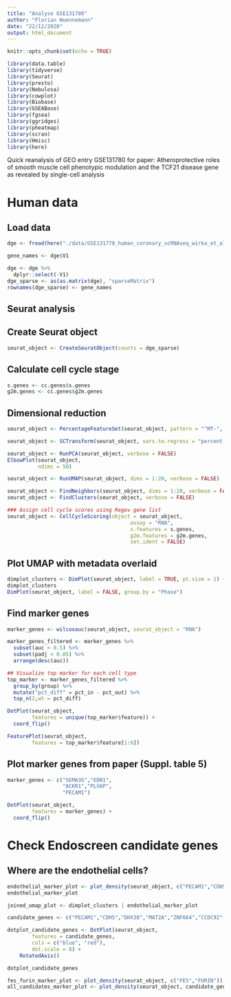 ```yaml
---
title: "Analyse GSE131780"
author: "Florian Wuennemann"
date: "22/12/2020"
output: html_document
---
```


```r
knitr::opts_chunk$set(echo = TRUE)

library(data.table)
library(tidyverse)
library(Seurat)
library(presto)
library(Nebulosa)
library(cowplot)
library(Biobase)
library(GSEABase)
library(fgsea)
library(ggridges)
library(pheatmap)
library(scran)
library(Hmisc)
library(here)
```

Quick reanalysis of GEO entry GSE131780 for paper:
Atheroprotective roles of smooth muscle cell phenotypic modulation and the TCF21 disease gene as revealed by single-cell analysis

# Human data

## Load data

```r
dge <- fread(here("./data/GSE131778_human_coronary_scRNAseq_wirka_et_al_GEO.txt.gz"))
```


```r
gene_names <- dge$V1

dge <- dge %>%
  dplyr::select(-V1)
dge_sparse <- as(as.matrix(dge), "sparseMatrix")
rownames(dge_sparse) <- gene_names
```

## Seurat analysis

## Create Seurat object

```r
seurat_object <- CreateSeuratObject(counts = dge_sparse)
```


## Calculate cell cycle stage

```r
s.genes <- cc.genes$s.genes
g2m.genes <- cc.genes$g2m.genes
```


## Dimensional reduction

```r
seurat_object <- PercentageFeatureSet(seurat_object, pattern = "^MT-", col.name = "percent.mt")
```

```r
seurat_object <- SCTransform(seurat_object, vars.to.regress = "percent.mt", verbose = TRUE)
```


```r
seurat_object <- RunPCA(seurat_object, verbose = FALSE)
ElbowPlot(seurat_object, 
          ndims = 50)
```


```r
seurat_object <- RunUMAP(seurat_object, dims = 1:20, verbose = FALSE)

seurat_object <- FindNeighbors(seurat_object, dims = 1:20, verbose = FALSE)
seurat_object <- FindClusters(seurat_object, verbose = FALSE)
```

```r
### Assign cell cycle scores using Regev gene list
seurat_object <- CellCycleScoring(object = seurat_object, 
                                        assay = "RNA",
                                        s.features = s.genes, 
                                        g2m.features = g2m.genes,
                                        set.ident = FALSE)
```



## Plot UMAP with metadata overlaid

```r
dimplot_clusters <- DimPlot(seurat_object, label = TRUE, pt.size = 2) + NoLegend()
dimplot_clusters
DimPlot(seurat_object, label = FALSE, group.by = "Phase")
```


## Find marker genes

```r
marker_genes <- wilcoxauc(seurat_object, seurat_object = "RNA")
```

```r
marker_genes_filtered <- marker_genes %>%
  subset(auc > 0.5) %>%
  subset(padj < 0.05) %>%
  arrange(desc(auc))
```

```r
## Visualize top marker for each cell type
top_marker <- marker_genes_filtered %>%
  group_by(group) %>%
  mutate("pct_diff" = pct_in - pct_out) %>%
  top_n(2,wt = pct_diff)
```


```r
DotPlot(seurat_object,
        features = unique(top_marker$feature)) +
  coord_flip()

FeaturePlot(seurat_object,
        features = top_marker$feature[1:6])
```

## Plot marker genes from paper (Suppl. table 5)

```r
marker_genes <- c("SEMA3G","EDN1",
                  "ACKR1","PLVAP",
                  "PECAM1")

DotPlot(seurat_object,
        features = marker_genes) +
  coord_flip()

```


# Check Endoscreen candidate genes

## Where are the endothelial cells?

```r
endothelial_marker_plot <- plot_density(seurat_object, c("PECAM1","CDH5"))
endothelial_marker_plot

joined_umap_plot <- dimplot_clusters | endothelial_marker_plot
```


```r
candidate_genes <- c("PECAM1","CDH5","DHX38","MAT2A","ZNF664","CCDC92","CNNM2","FES","FURIN")
```


```r
dotplot_candidate_genes <- DotPlot(seurat_object, 
        features = candidate_genes, 
        cols = c("blue", "red"), 
        dot.scale = 8) + 
    RotatedAxis()

dotplot_candidate_genes
```


```r
fes_furin_marker_plot <- plot_density(seurat_object, c("FES","FURIN"))
all_candidates_marker_plot <- plot_density(seurat_object, candidate_genes)
```
